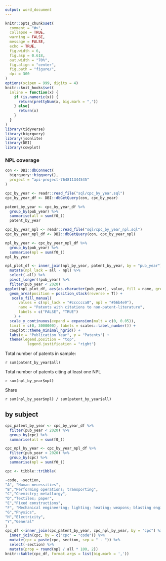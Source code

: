 ```yaml
---
output: word_document
---
```


```r
knitr::opts_chunk$set(
  comment = "#>",
  collapse = TRUE,
  warning = FALSE,
  message = FALSE,
  echo = TRUE,
  fig.width = 6,
  fig.asp = 0.618,
  out.width = "70%",
  fig.align = "center",
  fig.path = "figure/",
  dpi = 300
)
options(scipen = 999, digits = 4)
knitr::knit_hooks$set(
  inline = function(x) {
    if (is.numeric(x)) {
      return(prettyNum(x, big.mark = ","))
    } else{
      return(x)
    }
  }
)
library(tidyverse)
library(bigrquery)
library(jsonlite)
library(DBI)
library(cowplot)
```

### NPL coverage

```r
con <- DBI::dbConnect(
  bigrquery::bigquery(),
  project = "api-project-764811344545"
)
```

```r
cpc_by_year <- readr::read_file("sql/cpc_by_year.sql")
cpc_by_year_df <- DBI::dbGetQuery(con, cpc_by_year)

patent_by_year <- cpc_by_year_df %>%
  group_by(pub_year) %>%
  summarise(all = sum(f0_))
  patent_by_year
```

```r
cpc_by_year_npl <- readr::read_file("sql/cpc_by_year_npl.sql")
cpc_by_year_npl_df <- DBI::dbGetQuery(con, cpc_by_year_npl)

npl_by_year <- cpc_by_year_npl_df %>%
  group_by(pub_year) %>%
  summarise(npl = sum(f0_))
npl_by_year
```

```r
npl_plot_df <- inner_join(npl_by_year, patent_by_year, by = "pub_year") %>%
  mutate(npl_lack = all - npl) %>%
  select(-all) %>%
  pivot_longer(!pub_year) %>%
  filter(pub_year < 2020)
ggplot(npl_plot_df, aes(as.character(pub_year), value, fill = name, group = name)) +
  geom_area(position = position_stack(reverse = T)) +
   scale_fill_manual(
      values = c(npl_lack = "#cccccca0", npl = "#56b4e9"),
      name = "Patents with citations to non-patent-literature",
      labels = c("FALSE", "TRUE")
    ) +
  scale_y_continuous(expand = expansion(mult = c(0, 0.05)),
  limit = c(0, 3000000), labels = scales::label_number()) +
  cowplot::theme_minimal_hgrid() +
  labs(x = "Publication Year", y = "Patents") +
  theme(legend.position = "top",
          legend.justification = "right")
```

Total number of patents in sample:

`r sum(patent_by_year$all)`

Total number of patents citing at least one NPL

`r sum(npl_by_year$npl)`

Share 

`r sum(npl_by_year$npl) / sum(patent_by_year$all)`

## by subject

```r
cpc_patent_by_year <- cpc_by_year_df %>%
  filter(pub_year < 2020) %>%
  group_by(cpc) %>%
  summarise(all = sum(f0_))

cpc_npl_by_year <- cpc_by_year_npl_df %>%
  filter(pub_year < 2020) %>%
  group_by(cpc) %>%
  summarise(npl = sum(f0_))

cpc <- tibble::tribble(

~code, ~section,
"A", "Human necessities",
"B","Performing operations; transporting",
"C","Chemistry; metallurgy",
"D","Textiles; paper",
"E","Fixed constructions",
"F", "Mechanical engineering; lighting; heating; weapons; blasting engines or pumps",
"G","Physics",
"H","Electricity",
"Y","General"
)
cpc_df <-inner_join(cpc_patent_by_year, cpc_npl_by_year, by = "cpc") %>%
  inner_join(cpc, by = c("cpc" = "code")) %>%
  mutate(cpc = paste(cpc, section, sep = " - ")) %>%
  select(-section) %>%
  mutate(prop = round(npl / all * 100, 2))
knitr::kable(cpc_df, format.args = list(big.mark = ','))
```


